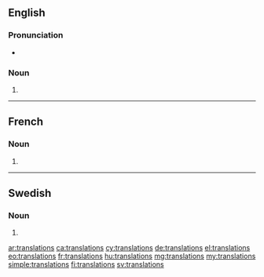 {{selfref|See also [[Wiktionary:Translations]]}}
==English==

===Pronunciation===
* {{audio|en-us-translations.ogg|Audio (US)}}

===Noun===
{{head|en|plural}} {{p}}

# {{plural of|translation|lang=en|nocat=1}}

----

==French==

===Noun===
{{head|fr|plural}} {{f-p}}

# {{plural of|translation|lang=fr|nocat=1}}

----

==Swedish==

===Noun===
{{head|sv|noun form}}

# {{sv-noun-form-indef-gen|translation}}

[[ar:translations]]
[[ca:translations]]
[[cy:translations]]
[[de:translations]]
[[el:translations]]
[[eo:translations]]
[[fr:translations]]
[[hu:translations]]
[[mg:translations]]
[[my:translations]]
[[simple:translations]]
[[fi:translations]]
[[sv:translations]]